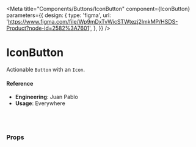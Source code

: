 
<Meta
  title="Components/Buttons/IconButton"
  component={IconButton}
  parameters={{
    design: {
      type: 'figma',
      url:
        'https://www.figma.com/file/Wp9mDxTvWicSTWtezj2ImkMP/HSDS-Product?node-id=2582%3A7601',
    },
  }}
/>

# IconButton

Actionable `Button` with an `Icon`.

<Canvas>
  <Story name="default">
    <IconButton
      icon={text('icon', 'search')}
      iconSize={number('iconSize', 24)}
      shape={select(
        'shape',
        {
          circle: 'circle',
          default: 'default',
        },
        'circle'
      )}
      kind={select(
        'kind',
        {
          primary: 'primary',
          primaryAlt: 'primaryAlt',
          secondary: 'secondary',
          secondaryAlt: 'secondaryAlt',
          default: 'default',
          link: 'link',
        },
        'secondary'
      )}
      size={select(
        'size',
        {
          xl: 'xl',
          lgxl: 'lgxl',
          lg: 'lg',
          md: 'md',
          sm: 'sm',
          xs: 'xs',
        },
        'lg'
      )}
      isBorderless={boolean('isBorderless', true)}
      withCaret={boolean('withCaret', false)}
    />
  </Story>
</Canvas>

#### Reference

- **Engineering**: Juan Pablo
- **Usage**: Everywhere

<br />
<br />

### Props

<ArgsTable of={IconButton} />
